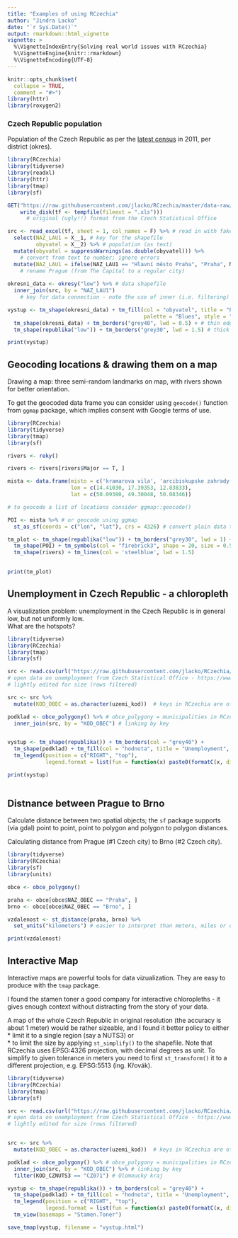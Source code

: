 ```yaml
---
title: "Examples of using RCzechia"
author: "Jindra Lacko"
date: "`r Sys.Date()`"
output: rmarkdown::html_vignette
vignette: >
  %\VignetteIndexEntry{Solving real world issues with RCzechia}
  %\VignetteEngine{knitr::rmarkdown}
  %\VignetteEncoding{UTF-8}
---
```


```r
knitr::opts_chunk$set(
  collapse = TRUE,
  comment = "#>")
library(httr)
library(roxygen2)

```
### Czech Republic population

Population of the Czech Republic as per the [latest census](https://www.czso.cz/csu/czso/zakladni-vysledky-scitani-lidu-domu-a-bytu-2011-ceska-republika-2011-eihs9d4gp3) in 2011, per district (okres).


```r
library(RCzechia)
library(tidyverse)
library(readxl)
library(httr)
library(tmap)
library(sf)

GET("https://raw.githubusercontent.com/jlacko/RCzechia/master/data-raw/zvcr034.xls", 
    write_disk(tf <- tempfile(fileext = ".xls")))
      # original (ugly!!) format from the Czech Statistical Office

src <- read_excel(tf, sheet = 1, col_names = F) %>% # read in with fake column names
  select(NAZ_LAU1 = X__1, # key for the shapefile
         obyvatel = X__2) %>% # population (as text)
  mutate(obyvatel = suppressWarnings(as.double(obyvatel))) %>% 
    # convert from text to number; ignore errors
  mutate(NAZ_LAU1 = ifelse(NAZ_LAU1 == "Hlavní město Praha", "Praha", NAZ_LAU1)) 
    # rename Prague (from The Capital to a regular city)
  
okresni_data <- okresy("low") %>% # data shapefile
  inner_join(src, by = "NAZ_LAU1") 
    # key for data connection - note the use of inner (i.e. filtering) join

vystup <- tm_shape(okresni_data) + tm_fill(col = "obyvatel", title = "Počet obyvatel", 
                                           palette = "Blues", style = "quantile", n = 5) +
  tm_shape(okresni_data) + tm_borders("grey40", lwd = 0.5) + # thin edges of districts
  tm_shape(republika("low")) + tm_borders("grey30", lwd = 1.5) # thick national borders

print(vystup)

```

## Geocoding locations & drawing them on a map

Drawing a map: three semi-random landmarks on map, with rivers shown for better orientation.

To get the geocoded data frame you can consider using `geocode()` function from `ggmap` package, which implies consent with Google terms of use.

```r
library(RCzechia)
library(tidyverse)
library(tmap)
library(sf)

rivers <- reky()

rivers <- rivers[rivers$Major == T, ]

mista <- data.frame(misto = c('kramarova vila', 'arcibiskupske zahrady v kromerizi', 'becov nad teplou'),
                    lon = c(14.41030, 17.39353, 12.83833),
                    lat = c(50.09380, 49.30048, 50.08346))

# to geocode a list of locations consider ggmap::geocode()

POI <- mista %>% # or geocode using ggmap
  st_as_sf(coords = c("lon", "lat"), crs = 4326) # convert plain data to spatial CRS = WGS84, used by Google

tm_plot <- tm_shape(republika("low")) + tm_borders("grey30", lwd = 1) +
  tm_shape(POI) + tm_symbols(col = "firebrick3", shape = 20, size = 0.5) +
  tm_shape(rivers) + tm_lines(col = 'steelblue', lwd = 1.5)
  

print(tm_plot)

```


## Unemployment in Czech Republic - a chloropleth

A visualization problem: unemployment in the Czech Republic is in general low, but not uniformly low.  
What are the hotspots?

```r
library(tidyverse)
library(RCzechia)
library(tmap)
library(sf)

src <- read.csv(url("https://raw.githubusercontent.com/jlacko/RCzechia/master/data-raw/unempl.csv"), stringsAsFactors = F) 
# open data on unemployment from Czech Statistical Office - https://www.czso.cz/csu/czso/otevrena_data
# lightly edited for size (rows filtered)

src <- src %>%
  mutate(KOD_OBEC = as.character(uzemi_kod))  # keys in RCzechia are of type character

podklad <- obce_polygony() %>% # obce_polygony = municipalities in RCzechia package
  inner_join(src, by = "KOD_OBEC") # linking by key


vystup <- tm_shape(republika()) + tm_borders(col = "grey40") +
  tm_shape(podklad) + tm_fill(col = "hodnota", title = "Unemployment", palette = "YlOrRd") +
  tm_legend(position = c("RIGHT", "top"),
            legend.format = list(fun = function(x) paste0(formatC(x, digits = 0, format = "f"), " %")))

print(vystup)
 
```

## Distnance between Prague to Brno

Calculate distance between two spatial objects; the `sf` package supports (via gdal) point to point, point to polygon and polygon to polygon distances.  

Calculating distance from Prague (#1 Czech city) to Brno (#2 Czech city).

```r
library(tidyverse)
library(RCzechia)
library(sf)
library(units)

obce <- obce_polygony()

praha <- obce[obce$NAZ_OBEC == "Praha", ]
brno <- obce[obce$NAZ_OBEC == "Brno", ]

vzdalenost <- st_distance(praha, brno) %>%
  set_units("kilometers") # easier to interpret than meters, miles or decimal degrees..

print(vzdalenost)

```

## Interactive Map 

Interactive maps are powerful tools for data vizualization. They are easy to produce with the `tmap` package.

I found the stamen toner a good company for interactive chloropleths - it gives enough context without distracting from the story of your data.

A map of the whole Czech Republic in original resolution (the accuracy is about 1 meter) would be rather sizeable, and I found it better policy to either  
 * limit it to a single region (say a NUTS3) or  
 * to limit the size by applying `st_simplify()` to the shapefile. Note that RCzechia uses EPSG:4326 projection, with decimal degrees as unit. To simplify to given tolerance in meters you need to first  `st_transform()` it to a different projection, e.g. EPSG:5513 (ing. Křovák).


```r
library(tidyverse)
library(RCzechia)
library(tmap)
library(sf)

src <- read.csv(url("https://raw.githubusercontent.com/jlacko/RCzechia/master/data-raw/unempl.csv"), stringsAsFactors = F) 
# open data on unemployment from Czech Statistical Office - https://www.czso.cz/csu/czso/otevrena_data
# lightly edited for size (rows filtered)


src <- src %>%
  mutate(KOD_OBEC = as.character(uzemi_kod))  # keys in RCzechia are of type character

podklad <- obce_polygony() %>% # obce_polygony = municipalities in RCzechia package
  inner_join(src, by = "KOD_OBEC") %>% # linking by key
  filter(KOD_CZNUTS3 == "CZ071") # Olomoucký kraj

vystup <- tm_shape(republika()) + tm_borders(col = "grey40") +
  tm_shape(podklad) + tm_fill(col = "hodnota", title = "Unemployment", palette = "YlOrRd", id = "NAZ_OBEC") +
  tm_legend(position = c("RIGHT", "top"),
            legend.format = list(fun = function(x) paste0(formatC(x, digits = 0, format = "f"), " %"))) +
  tm_view(basemaps = "Stamen.Toner")

save_tmap(vystup, filename = "vystup.html")
 
```


